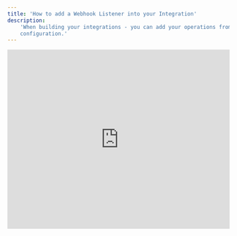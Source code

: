 ```yaml
---
title: 'How to add a Webhook Listener into your Integration'
description:
    'When building your integrations - you can add your operations from different systems, and provide further
    configuration.'
---
```


<Tabs>
    <Tab title="Video Guide">
        <iframe
            width="100%"
            height="407"
            src="https://www.youtube.com/embed/uACp2SUQ_Dg?si=JFUq4XT5HU9hZLra"
            title="YouTube video player"
            frameborder="0"
            allow="accelerometer; autoplay; clipboard-write; encrypted-media; gyroscope; picture-in-picture"
            allowfullscreen
        ></iframe>
    </Tab>
</Tabs>
